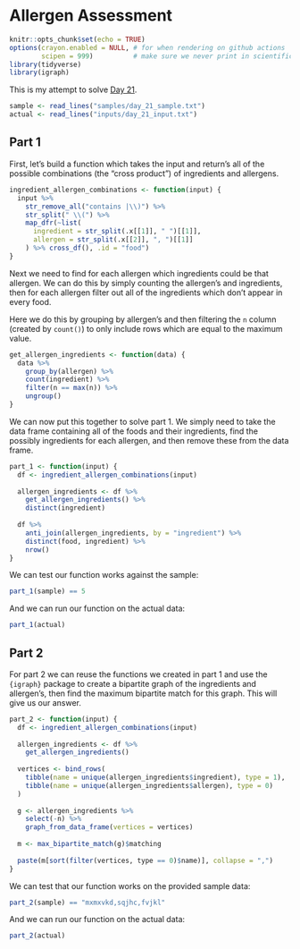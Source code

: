 # Allergen Assessment

```r
knitr::opts_chunk$set(echo = TRUE)
options(crayon.enabled = NULL, # for when rendering on github actions
        scipen = 999)          # make sure we never print in scientific notation
library(tidyverse)
library(igraph)
```

This is my attempt to solve [Day 21](https://adventofcode.com/2020/day/21).

```r
sample <- read_lines("samples/day_21_sample.txt")
actual <- read_lines("inputs/day_21_input.txt")
```

## Part 1

First, let's build a function which takes the input and return's all of the possible combinations (the "cross product")
of ingredients and allergens.

```r
ingredient_allergen_combinations <- function(input) {
  input %>%
    str_remove_all("contains |\\)") %>%
    str_split(" \\(") %>%
    map_dfr(~list(
      ingredient = str_split(.x[[1]], " ")[[1]],
      allergen = str_split(.x[[2]], ", ")[[1]]
    ) %>% cross_df(), .id = "food")
}
```

Next we need to find for each allergen which ingredients could be that allergen. We can do this by simply counting the
allergen's and ingredients, then for each allergen filter out all of the ingredients which don't appear in every food.

Here we do this by grouping by allergen's and then filtering the `n` column (created by `count()`) to only include rows
which are equal to the maximum value.

```r
get_allergen_ingredients <- function(data) {
  data %>%
    group_by(allergen) %>%
    count(ingredient) %>%
    filter(n == max(n)) %>%
    ungroup()
}
```

We can now put this together to solve part 1. We simply need to take the data frame containing all of the foods and
their ingredients, find the possibly ingredients for each allergen, and then remove these from the data frame.

```r
part_1 <- function(input) {
  df <- ingredient_allergen_combinations(input)
  
  allergen_ingredients <- df %>%
    get_allergen_ingredients() %>%
    distinct(ingredient)
  
  df %>%
    anti_join(allergen_ingredients, by = "ingredient") %>%
    distinct(food, ingredient) %>%
    nrow()
}
```

We can test our function works against the sample:

```r
part_1(sample) == 5
```

And we can run our function on the actual data:

```r
part_1(actual)
```

## Part 2

For part 2 we can reuse the functions we created in part 1 and use the `{igraph}` package to create a bipartite graph
of the ingredients and allergen's, then find the maximum bipartite match for this graph. This will give us our answer.

```r
part_2 <- function(input) {
  df <- ingredient_allergen_combinations(input)
  
  allergen_ingredients <- df %>%
    get_allergen_ingredients()
  
  vertices <- bind_rows(
    tibble(name = unique(allergen_ingredients$ingredient), type = 1),
    tibble(name = unique(allergen_ingredients$allergen), type = 0)
  )
  
  g <- allergen_ingredients %>%
    select(-n) %>%
    graph_from_data_frame(vertices = vertices)
  
  m <- max_bipartite_match(g)$matching
  
  paste(m[sort(filter(vertices, type == 0)$name)], collapse = ",")
}
```

We can test that our function works on the provided sample data:

```r
part_2(sample) == "mxmxvkd,sqjhc,fvjkl"
```

And we can run our function on the actual data:

```r
part_2(actual)
```
